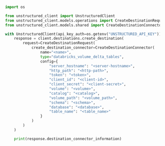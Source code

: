 ```python Python SDK
import os

from unstructured_client import UnstructuredClient
from unstructured_client.models.operations import CreateDestinationRequest
from unstructured_client.models.shared import CreateDestinationConnector

with UnstructuredClient(api_key_auth=os.getenv("UNSTRUCTURED_API_KEY")) as client:
    response = client.destinations.create_destination(
        request=CreateDestinationRequest(
            create_destination_connector=CreateDestinationConnector(
                name="<name>",
                type="databricks_volume_delta_tables",
                config={
                    "server_hostname": "<server-hostname>",
                    "http_path": "<http-path>",
                    "token": "<token>",
                    "client_id": "<client-id>",
                    "client_secret": "<client-secret>",
                    "volume": "<volume>",
                    "catalog": "<catalog>",
                    "volume_path": "<volume_path>",
                    "schema": "<schema>",
                    "database": "<database>",
                    "table_name": "<table_name>"
                }
            )
        )
    )

    print(response.destination_connector_information)
```